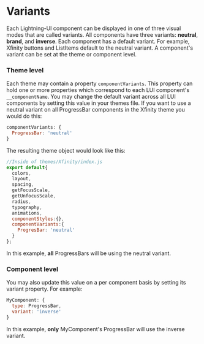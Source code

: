 

<style>{`
.sbdocs.sbdocs-li {
    color: white !important;
  }
`}</style>

<Meta title="Docs / Theming/ Variants" />

# Variants
Each Lightning-UI component can be displayed in one of three visual modes that are called variants. 
All components have three variants: **neutral**, **brand**, and **inverse**. Each component has a default variant. 
For example, Xfinity buttons and ListItems default to the neutral variant. 
A component's variant can be set at the theme or component level. 

### Theme level
Each theme may contain a property `componentVariants`. This property can hold one or more properties which correspond to each LUI component's `__componentName`.
You may change the default variant across all LUI components by setting this value in your themes file.
If you want to use a neutral variant on all ProgressBar components in the Xfinity theme you would do this:

```js
componentVariants: {
  ProgressBar: 'neutral'
}
``` 
The resulting theme object would look like this: 

```js
//Inside of themes/Xfinity/index.js
export default{
  colors,
  layout, 
  spacing, 
  getFocusScale,
  getUnfocusScale,
  radius, 
  typography, 
  animations,
  componentStyles:{},
  componentVariants:{
    ProgresBar: 'neutral'
  }
};
```

In this example, **all** ProgressBars will be using the neutral variant. 

### Component level

You may also update this value on a per component basis by setting its variant property. For example: 

```js
MyComponent: {
  type: ProgressBar,
  variant: 'inverse'
}
```
In this example, **only** MyComponent's ProgressBar will use the inverse variant. 
